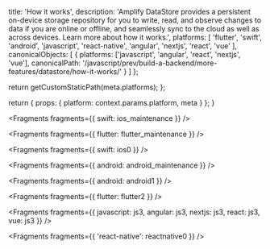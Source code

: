 
  title: 'How it works',
  description:
    'Amplify DataStore provides a persistent on-device storage repository for you to write, read, and observe changes to data if you are online or offline, and seamlessly sync to the cloud as well as across devices. Learn more about how it works.',
  platforms: [
    'flutter',
    'swift',
    'android',
    'javascript',
    'react-native',
    'angular',
    'nextjs',
    'react',
    'vue'
  ],
  canonicalObjects: [
    {
      platforms: ['javascript', 'angular', 'react', 'nextjs', 'vue'],
      canonicalPath:
        '/javascript/prev/build-a-backend/more-features/datastore/how-it-works/'
    }
  ]
};

  return getCustomStaticPath(meta.platforms);
};

  return {
    props: {
      platform: context.params.platform,
      meta
    }
  };
}


<Fragments fragments={{ swift: ios_maintenance }} />


<Fragments fragments={{ flutter: flutter_maintenance }} />


<Fragments fragments={{ swift: ios0 }} />


<Fragments fragments={{ android: android_maintenance }} />


<Fragments fragments={{ android: android1 }} />


<Fragments fragments={{ flutter: flutter2 }} />


<Fragments
  fragments={{
    javascript: js3,
    angular: js3,
    nextjs: js3,
    react: js3,
    vue: js3
  }}
/>


<Fragments fragments={{ 'react-native': reactnative0 }} />
